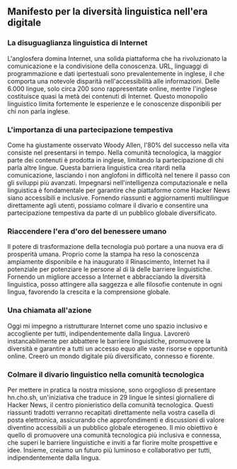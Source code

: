 
<Steps>

## Manifesto per la diversità linguistica nell'era digitale

### La disuguaglianza linguistica di Internet

L'anglosfera domina Internet, una solida piattaforma che ha rivoluzionato la comunicazione e la condivisione della conoscenza. URL, linguaggi di programmazione e dati ipertestuali sono prevalentemente in inglese, il che comporta una notevole disparità nell'accessibilità alle informazioni. Delle 6.000 lingue, solo circa 200 sono rappresentate online, mentre l'inglese costituisce quasi la metà dei contenuti di Internet. Questo monopolio linguistico limita fortemente le esperienze e le conoscenze disponibili per chi non parla inglese.

### L'importanza di una partecipazione tempestiva

Come ha giustamente osservato Woody Allen, l'80% del successo nella vita consiste nel presentarsi in tempo. Nella comunità tecnologica, la maggior parte dei contenuti è prodotta in inglese, limitando la partecipazione di chi parla altre lingue. Questa barriera linguistica crea ritardi nella comunicazione, lasciando i non anglofoni in difficoltà nel tenere il passo con gli sviluppi più avanzati. Impegnarsi nell'intelligenza computazionale e nella linguistica è fondamentale per garantire che piattaforme come Hacker News siano accessibili e inclusive. Fornendo riassunti e aggiornamenti multilingue direttamente agli utenti, possiamo colmare il divario e consentire una partecipazione tempestiva da parte di un pubblico globale diversificato.

### Riaccendere l'era d'oro del benessere umano

Il potere di trasformazione della tecnologia può portare a una nuova era di prosperità umana. Proprio come la stampa ha reso la conoscenza ampiamente disponibile e ha inaugurato il Rinascimento, Internet ha il potenziale per potenziare le persone al di là delle barriere linguistiche. Fornendo un migliore accesso a Internet e abbracciando la diversità linguistica, posso attingere alla saggezza e alle filosofie contenute in ogni lingua, favorendo la crescita e la comprensione globale.

### Una chiamata all'azione

Oggi mi impegno a ristrutturare Internet come uno spazio inclusivo e accogliente per tutti, indipendentemente dalla lingua. Lavorerò instancabilmente per abbattere le barriere linguistiche, promuovere la diversità e garantire a tutti un accesso equo alle vaste risorse e opportunità online. Creerò un mondo digitale più diversificato, connesso e fiorente.

### Colmare il divario linguistico nella comunità tecnologica

Per mettere in pratica la nostra missione, sono orgoglioso di presentare hn.cho.sh, un'iniziativa che traduce in 29 lingue le sintesi giornaliere di Hacker News, il centro pionieristico della comunità tecnologica. Questi riassunti tradotti verranno recapitati direttamente nella vostra casella di posta elettronica, assicurando che approfondimenti e discussioni di valore diventino accessibili a un pubblico globale eterogeneo. Il mio obiettivo è quello di promuovere una comunità tecnologica più inclusiva e connessa, che superi le barriere linguistiche e inviti a far fiorire molte prospettive e idee. Insieme, creiamo un futuro più luminoso e collaborativo per tutti, indipendentemente dalla lingua.

</Steps>
